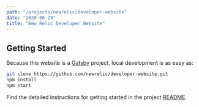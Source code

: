 ```yaml
---
path: "/projects/newrelic/developer-website"
date: "2020-06-29"
title: "New Relic Developer Website"
---
```


## Getting Started

Because this website is a [Gatsby](https://www.gatsbyjs.org/) project, local development is as easy as:

```bash
git clone https://github.com/newrelic/developer-website.git
npm install
npm start
```

Find the detailed instructions for getting started in the project [README](https://github.com/newrelic/developer-website).
